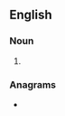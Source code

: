 ==English==

===Noun===
{{head|en|noun form}}

# {{plural of|en|larcenist}}

===Anagrams===
* {{anagrams|en|a=aceilnrsst|interclass}}